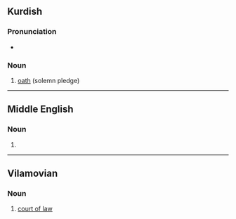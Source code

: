 ==Kurdish==

===Pronunciation===
* {{ku-IPA}}

===Noun===
{{ku-noun|g=f}}

# [[oath]] (solemn pledge)

{{tbot entry|Kurdish|oath|2007|December|ku}}

----

==Middle English==

===Noun===
{{head|enm|noun}}

# {{alternative form of|enm|sand}}

----

==Vilamovian==

===Noun===
{{wym-noun|g=m|pl=sonda}}

# [[court of law]]